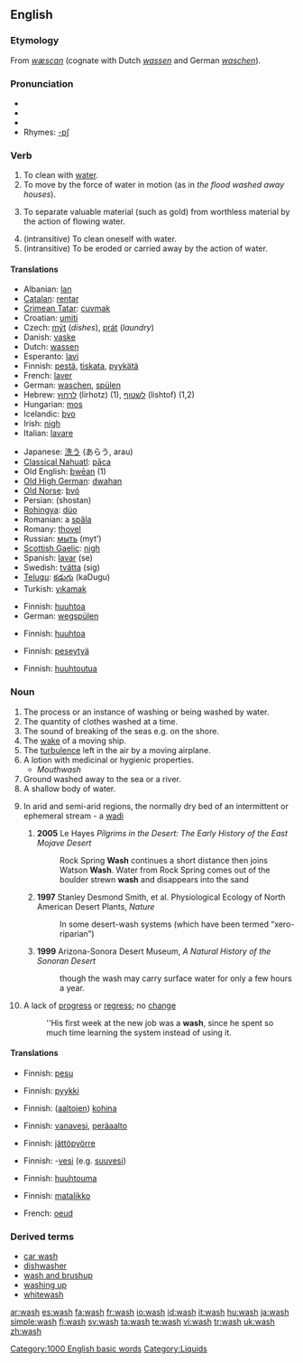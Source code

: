 {{wikipedia}}
==English==

===Etymology===
From {{OE.}} ''[[wæscan]]'' (cognate with Dutch ''[[wassen]]'' and German ''[[waschen]]'').

===Pronunciation===
*{{IPA|/wɑʃ/ (''US'') ''or'' /wɒʃ/ (''UK'')}}
*{{SAMPA|/wAS/ (''US'') ''or'' /wQS>/ (''UK'')}}
*{{audio|en-us-wash.ogg|Audio (US)}}
*Rhymes: [[Rhymes:English:-ɒʃ|-ɒʃ]]

===Verb===
{{en-verb|wash|es}}

# To clean with [[water]].
# To move by the force of water in motion (as in ''the flood washed away houses'').
# {{mining}} To separate valuable material (such as gold) from worthless material by the action of flowing water.
# (intransitive) To clean oneself with water.
# (intransitive) To be eroded or carried away by the action of  water.

====Translations====
{{trans-top|to clean with water}}
*Albanian: [[lan]]
*[[Catalan]]: [[rentar]]
*[[Crimean Tatar]]: [[cuvmak]]
*Croatian: [[umiti]]
*Czech: [[mýt]] (''dishes''), [[prát]] (''laundry'')
*Danish: [[vaske]]
*Dutch: [[wassen]]
*Esperanto: [[lavi]]
*Finnish: [[pestä]], [[tiskata]], [[pyykätä]]
*French: [[laver]]
*German: [[waschen]], [[spülen]]
*Hebrew: [[לרחוץ]] (lirhotz) (1), [[לשטוף]] (lishtof) (1,2)
*Hungarian: [[mos]]
*Icelandic: [[þvo]]
*Irish: [[nigh]]
*Italian: [[lavare]]
{{trans-mid}}
*Japanese: [[洗う]] (あらう, arau)
*[[Classical Nahuatl]]: [[paca|pāca]]
*Old English: [[þwēan]] (1)
*[[Old High German]]: [[dwahan]]
*[[Old Norse]]: [[þvó]]
*Persian: {{FAchar|[[شستن]]}} (shostan)
*[[Rohingya]]: [[dúo]]
*Romanian: a [[spăla]]
*Romany: [[thovel]]
*Russian: [[мыть]] (myt’)
*[[Scottish Gaelic]]: [[nigh#Irish|nigh]]
*Spanish: [[lavar]] (se)
*Swedish: [[tvätta]] (sig)
*[[Telugu]]: [[కడుగు]] (kaDugu)
*Turkish: [[yıkamak]]
{{trans-bottom}}

{{trans-top|to move by the force of water in motion}}
*Finnish: [[huuhtoa]]
*German: [[wegspülen]]
{{trans-bottom}}

{{trans-top|to separate valuable material}}
*Finnish: [[huuhtoa]]
{{trans-bottom}}

{{trans-top|to clean oneself}}
*Finnish: [[peseytyä]]
{{trans-bottom}}

{{trans-top|to be eroded}}
*Finnish: [[huuhtoutua]]
{{trans-bottom}}

===Noun===
{{en-noun|washes}}

# The process or an instance of washing or being washed by water.
# The quantity of clothes washed at a time.
# The sound of breaking of the seas e.g. on the shore.
# The [[wake]] of a moving ship.
# The [[turbulence]] left in the air by a moving airplane.
# A lotion with medicinal or hygienic properties.
#*''Mouthwash''
# Ground washed away to the sea or a river.
# A shallow body of water.
# {{rfv-sense}} In arid and semi-arid regions, the normally dry bed of an intermittent or ephemeral stream - a [[wadi]]
##'''2005''' Le Hayes ''Pilgrims in the Desert: The Early History of the East Mojave Desert''
##:Rock Spring '''Wash''' continues a short distance then joins Watson '''Wash'''. Water from Rock Spring comes out of the boulder strewn '''wash''' and disappears into the sand 
##'''1997''' Stanley Desmond Smith, et al. Physiological Ecology of North American Desert Plants, ''Nature''
##:In some desert-wash systems (which have been termed “xero-riparian”)
##'''1999''' Arizona-Sonora Desert Museum, ''A Natural History of the Sonoran Desert''
##:though the wash may carry surface water for only a few hours a year.  
# A lack of [[progress]] or [[regress]]; no [[change]]
#:''His first week at the new job was a '''wash''', since he spent so much time learning the system  instead of using it. <!--is there a corresponding verb sense?-->

====Translations====
{{trans-top|process or an instance of washing or being washed by water}}
*Finnish: [[pesu]]
{{trans-bottom}}

{{trans-top|clothes washed at a time}}
*Finnish: [[pyykki]]
{{trans-bottom}}

{{trans-top|sound of breaking seas}}
*Finnish: ([[aalto|aaltojen]]) [[kohina]]
{{trans-bottom}}

{{trans-top|wake of a ship}}
*Finnish: [[vanavesi]], [[peräaalto]]
{{trans-bottom}}

{{trans-top|turbulence left by airplane}}
*Finnish: [[jättöpyörre]]
{{trans-bottom}}

{{trans-top|lotion}}
*Finnish: -[[vesi]] (e.g. [[suuvesi]])
{{trans-bottom}}

{{trans-top|ground washed away to the sea or a river}}
*Finnish: [[huuhtouma]]
{{trans-bottom}}

{{trans-top|shallow body of water}}
*Finnish: [[matalikko]]
{{trans-bottom}}

{{trans-top|the normally dry bed of an intermittent or ephemeral stream - a ''wadi''}}
*French: [[oeud]]
{{trans-bottom}}

{{trans-top|lack of progress}}
{{trans-bottom}}

===Derived terms===
*[[car wash]]
*[[dishwasher]]
*[[wash and brushup]]
*[[washing up]]
*[[whitewash]]

[[Category:1000 English basic words]]
[[Category:Liquids]]

[[ar:wash]]
[[es:wash]]
[[fa:wash]]
[[fr:wash]]
[[io:wash]]
[[id:wash]]
[[it:wash]]
[[hu:wash]]
[[ja:wash]]
[[simple:wash]]
[[fi:wash]]
[[sv:wash]]
[[ta:wash]]
[[te:wash]]
[[vi:wash]]
[[tr:wash]]
[[uk:wash]]
[[zh:wash]]